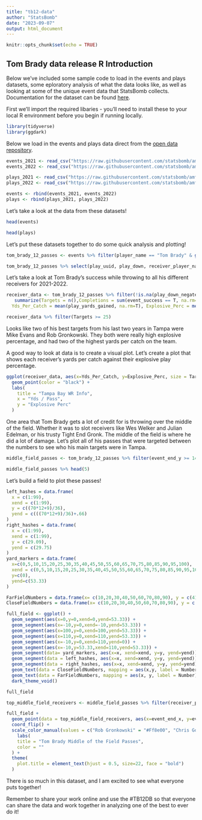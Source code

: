 ```yaml
---
title: "tb12-data"
author: "StatsBomb"
date: "2023-09-07"
output: html_document
---
```


```r
knitr::opts_chunk$set(echo = TRUE)
```

## Tom Brady data release R Introduction

Below we've included some sample code to load in the events and plays datasets, some eploratory analysis of what the data looks like, as well as looking at some of the unique event data that StatsBomb collects. Documentation for the dataset can be found [here](https://github.com/statsbomb/amf-open-data/tree/main/doc).

First we'll import the required libaries - you'll need to install these to your local R environment before you begin if running locally.


```r
library(tidyverse)
library(ggdark)
```

Below we load in the events and plays data direct from the [open data repository](https://github.com/statsbomb/amf-open-data).

```r
events_2021 <- read_csv("https://raw.githubusercontent.com/statsbomb/amf-open-data/main/data/events/tb12_events_dataset_2021_2022.csv")
events_2022 <- read_csv("https://raw.githubusercontent.com/statsbomb/amf-open-data/main/data/events/tb12_events_dataset_2022_2023.csv")

plays_2021 <- read_csv("https://raw.githubusercontent.com/statsbomb/amf-open-data/main/data/plays/tb12_plays_dataset_2021_2022.csv")
plays_2022 <- read_csv("https://raw.githubusercontent.com/statsbomb/amf-open-data/main/data/plays/tb12_plays_dataset_2022_2023.csv")

events <- rbind(events_2021, events_2022)
plays <- rbind(plays_2021, plays_2022)
```

Let's take a look at the data from these datasets!

```r
head(events)

head(plays)
```

Let's put these datasets together to do some quick analysis and plotting!

```r
tom_brady_12_passes <- events %>% filter(player_name == "Tom Brady" & grepl("Pass",event_types) & !grepl("Fake Pass",event_types)) %>% merge(plays, by = "play_uuid")

tom_brady_12_passes %>% select(play_uuid, play_down, receiver_player_name) %>% head(5)
```

Let's take a look at Tom Brady's success while throwing to all his different receivers for 2021-2022.

```r
receiver_data <- tom_brady_12_passes %>% filter(!is.na(play_down_negated)) %>% group_by(receiver_player_name) %>% drop_na(receiver_player_name) %>%
   summarize(Targets = n(),Completions = sum(event_success == T, na.rm=T), Comp_Perc = mean(event_success, na.rm=T),
  Yds_Per_Catch = mean(play_yards_gained, na.rm=T), Explosive_Perc = mean(play_yards_gained >= 15, na.rm=T))  %>% arrange(desc(Targets))

receiver_data %>% filter(Targets >= 25)
```

Looks like two of his best targets from his last two years in Tampa were Mike Evans and Rob Gronkowski. They both were really high explosive percentage, and had two of the highest yards per catch on the team.

A good way to look at data is to create a visual plot. Let's create a plot that shows each receiver's yards per catch against their explosive play percentage.

```r
ggplot(receiver_data, aes(x=Yds_Per_Catch, y=Explosive_Perc, size = Targets)) +
  geom_point(color = "black") +
  labs(
    title = "Tampa Bay WR Info",
    x = "Yds / Pass",
    y = "Explosive Perc"
  )
```

One area that Tom Brady gets a lot of credit for is throwing over the middle of the field. Whether it was to slot receivers like Wes Welker and Julian Edelman, or his trusty Tight End Gronk. The middle of the field is where he did a lot of damage. Let's plot all of his passes that were targeted between the numbers to see who his main targets were in Tampa.

```r
middle_field_passes <- tom_brady_12_passes %>% filter(event_end_y >= 14 & event_end_y <= 39)

middle_field_passes %>% head(5)
```

Let's build a field to plot these passes!

```r
left_hashes = data.frame(
  x = c(1:99),
  xend = c(1:99), 
  y = c((70*12+9)/36),
  yend = c(((70*12+9)/36)+.66)
)
right_hashes = data.frame(
  x = c(1:99),
  xend = c(1:99), 
  y = c(29.09),
  yend = c(29.75)
)
yard_markers = data.frame(
  x=c(0,5,10,15,20,25,30,35,40,45,50,55,60,65,70,75,80,85,90,95,100),
  xend = c(0,5,10,15,20,25,30,35,40,45,50,55,60,65,70,75,80,85,90,95,100),
  y=c(0),
  yend=c(53.33)
)

FarFieldNumbers = data.frame(x= c(10,20,30,40,50,60,70,80,90), y = c(41.33), Number = c(10,20,30,40,50,40,30,20,10))
CloseFieldNumbers = data.frame(x= c(10,20,30,40,50,60,70,80,90), y = c(12), Number = c(10,20,30,40,50,40,30,20,10))

full_field <- ggplot() +
  geom_segment(aes(x=0,y=0,xend=0,yend=53.33)) +
  geom_segment(aes(x=-10,y=0,xend=-10,yend=53.33)) +
  geom_segment(aes(x=100,y=0,xend=100,yend=53.33)) +
  geom_segment(aes(x=110,y=0,xend=110,yend=53.33)) +
  geom_segment(aes(x=-10,y=0,xend=110,yend=0)) +
  geom_segment(aes(x=-10,y=53.33,xend=110,yend=53.33)) +
  geom_segment(data= yard_markers, aes(x=x, xend=xend, y=y, yend=yend)) +
  geom_segment(data = left_hashes, aes(x=x, xend=xend, y=y, yend=yend)) +
  geom_segment(data = right_hashes, aes(x=x, xend=xend, y=y, yend=yend)) +
  geom_text(data = CloseFieldNumbers, mapping = aes(x,y, label = Number), colour = "#FFFFFF", size = 8,) + ##These are the Numbers on the field
  geom_text(data = FarFieldNumbers, mapping = aes(x, y, label = Number), colour = "#FFFFFF", size = 8, angle = 180) +
  dark_theme_void()

full_field
```

```r
top_middle_field_receivers <- middle_field_passes %>% filter(receiver_player_name %in% c("Rob Gronkowski", "Chris Godwin", "Mike Evans", "Cameron Brate", "Russell Gage"))

full_field +
  geom_point(data = top_middle_field_receivers, aes(x=event_end_x, y=event_end_y, color = receiver_player_name)) +
  coord_flip() +
  scale_color_manual(values = c("Rob Gronkowski" = "#Ff8e00", "Chris Godwin" = "#c247ff", "Mike Evans" = "#00f6ff", "Cameron Brate" = "#Fffb00", "Russell Gage" = "#FFFFFF")) +
    labs(
    title = "Tom Brady Middle of the Field Passes",
    color = ""
  ) +
  theme(
    plot.title = element_text(hjust = 0.5, size=22, face = "bold")
  )
```

There is so much in this dataset, and I am excited to see what everyone puts together! 

Remember to share your work online and use the #TB12DB so that everyone can share the data and work together in analyzing one of the best to ever do it! 

